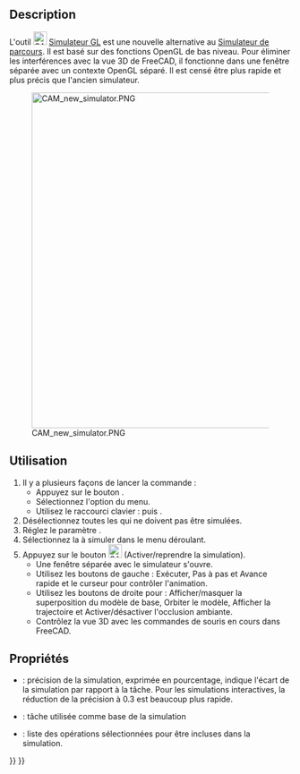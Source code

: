 <languages/>

{{Docnav/fr
|[[CAM_Simulator/fr|Simulateur de parcours]]
|[[CAM_SelectLoop/fr|Sélectionner une boucle]]
|[[CAM_Workbench/fr|Atelier CAM]]
|IconL=CAM_Simulator.svg
|IconR=CAM_SelectLoop.svg
|IconC=Workbench_CAM.svg
}}

{{GuiCommand/fr
|Name=CAM Simulateur GL
|MenuLocation=CAM → Simuler le parcours (nouvelle version)
|Workbenches=[[CAM_Workbench/fr|CAM]]
|Shortcut={{KEY|P}} {{KEY|N}}
|Version=1.0
|SeeAlso=[[CAM_Simulator/fr|CAM Simulateur de parcours]]
}}

==Description==

L'outil [[Image:CAM_SimulatorGL.svg|24px]] [[CAM_SimulatorGL/fr|Simulateur GL]] est une nouvelle alternative au [[CAM_Simulator/fr|Simulateur de parcours]]. Il est basé sur des fonctions OpenGL de bas niveau. Pour éliminer les interférences avec la vue 3D de FreeCAD, il fonctionne dans une fenêtre séparée avec un contexte OpenGL séparé. Il est censé être plus rapide et plus précis que l'ancien simulateur.

[[Image:CAM_new_simulator.PNG|600px]]

<span id="Usage"></span>
==Utilisation==

<div class="mw-translate-fuzzy">
# Il y a plusieurs façons de lancer la commande :
#* Appuyez sur le bouton {{Button|[[Image:CAM_SimulatorGL.svg|16px]] [[CAM_SimulatorGL/fr|Simuler le parcours (nouvelle version)]]}}.
#* Sélectionnez l'option {{MenuCommand|CAM → [[Image:CAM_Simulator.svg|16px]] Simuler le parcours (nouvelle version)}} du menu.
#* Utilisez le raccourci clavier : {{KEY|P}} puis {{KEY|N}}.
# Désélectionnez toutes les {{MenuCommand|Opérations}} qui ne doivent pas être simulées.
# Réglez le paramètre {{MenuCommand|Précision}}.
# Sélectionnez la {{MenuCommand|Tâche}} à simuler dans le menu déroulant.
# Appuyez sur le bouton [[Image:CAM_BPlay.svg|24px]] (Activer/reprendre la simulation).
#* Une fenêtre séparée avec le simulateur s'ouvre.
#* Utilisez les boutons de gauche : Exécuter, Pas à pas et Avance rapide et le curseur pour contrôler l'animation.
#* Utilisez les boutons de droite pour : Afficher/masquer la superposition du modèle de base, Orbiter le modèle, Afficher la trajectoire et Activer/désactiver l'occlusion ambiante.
#* Contrôlez la vue 3D avec les commandes de souris en cours dans FreeCAD.
</div>

<span id="Properties"></span>
==Propriétés==

* {{PropertyData|Accuracy}} : précision de la simulation, exprimée en pourcentage, indique l'écart de la simulation par rapport à la tâche. Pour les simulations interactives, la réduction de la précision à 0.3 est beaucoup plus rapide.
* {{PropertyData|Job}} : tâche utilisée comme base de la simulation
* {{PropertyData|Operation List}} : liste des opérations sélectionnées pour être incluses dans la simulation.


{{Docnav/fr
|[[CAM_Simulator/fr|Simulateur de parcours]]
|[[CAM_SelectLoop/fr|Sélectionner une boucle]]
|[[CAM_Workbench/fr|Atelier CAM]]
|IconL=CAM_Simulator.svg
|IconR=CAM_SelectLoop.svg
|IconC=Workbench_CAM.svg
}}

{{CAM_Tools_navi{{#translation:}}}}
{{Userdocnavi{{#translation:}}}}